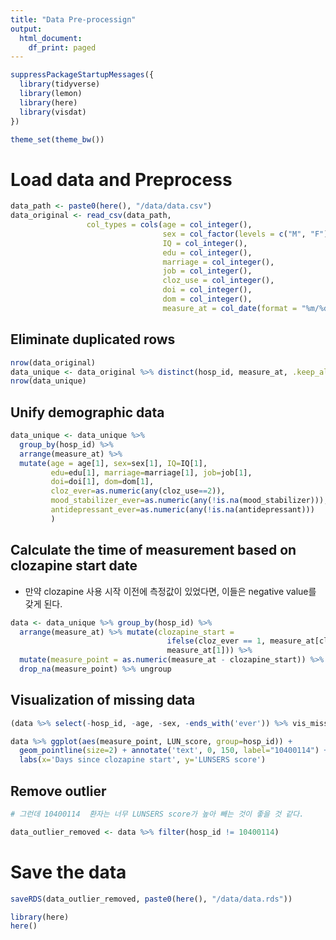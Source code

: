 ---
title: "Data Pre-processign"
output:
  html_document:
    df_print: paged
---

```{r}
suppressPackageStartupMessages({
  library(tidyverse)
  library(lemon)
  library(here)
  library(visdat)
})

theme_set(theme_bw())
```

# Load data and Preprocess
```{r}
data_path <- paste0(here(), "/data/data.csv")
data_original <- read_csv(data_path, 
                 col_types = cols(age = col_integer(), 
                                  sex = col_factor(levels = c("M", "F")), 
                                  IQ = col_integer(), 
                                  edu = col_integer(), 
                                  marriage = col_integer(), 
                                  job = col_integer(), 
                                  cloz_use = col_integer(),
                                  doi = col_integer(), 
                                  dom = col_integer(), 
                                  measure_at = col_date(format = "%m/%d/%Y")))
```

## Eliminate duplicated rows
```{r}
nrow(data_original)
data_unique <- data_original %>% distinct(hosp_id, measure_at, .keep_all = T)
nrow(data_unique)
```

## Unify demographic data
```{r}
data_unique <- data_unique %>%
  group_by(hosp_id) %>% 
  arrange(measure_at) %>% 
  mutate(age = age[1], sex=sex[1], IQ=IQ[1], 
         edu=edu[1], marriage=marriage[1], job=job[1],
         doi=doi[1], dom=dom[1],
         cloz_ever=as.numeric(any(cloz_use==2)),
         mood_stabilizer_ever=as.numeric(any(!is.na(mood_stabilizer))),
         antidepressant_ever=as.numeric(any(!is.na(antidepressant)))
         )
```


## Calculate the time of measurement based on clozapine start date
* 만약 clozapine 사용 시작 이전에 측정값이 있었다면, 이들은 negative value를 갖게 된다.

```{r}
data <- data_unique %>% group_by(hosp_id) %>% 
  arrange(measure_at) %>% mutate(clozapine_start = 
                                   ifelse(cloz_ever == 1, measure_at[cloz_use==2][1],
                                   measure_at[1])) %>% 
  mutate(measure_point = as.numeric(measure_at - clozapine_start)) %>% 
  drop_na(measure_point) %>% ungroup
```

## Visualization of missing data 
```{r fig.width=7, fig.height=12}
(data %>% select(-hosp_id, -age, -sex, -ends_with('ever')) %>% vis_miss) + coord_flip()
```



```{r}
data %>% ggplot(aes(measure_point, LUN_score, group=hosp_id)) +
  geom_pointline(size=2) + annotate('text', 0, 150, label="10400114") +
  labs(x='Days since clozapine start', y='LUNSERS score')
```


## Remove outlier
```{r}
# 그런데 10400114  환자는 너무 LUNSERS score가 높아 빼는 것이 좋을 것 같다.

data_outlier_removed <- data %>% filter(hosp_id != 10400114)
```

# Save the data
```{r}

saveRDS(data_outlier_removed, paste0(here(), "/data/data.rds"))
```

```{r}
library(here)
here()
```


